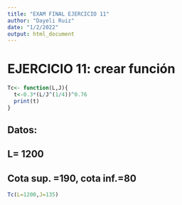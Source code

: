 ---
title: "EXAM FINAL EJERCICIO 11"
author: "Dayeli Ruiz"
date: "1/2/2022"
output: html_document
---
# EJERCICIO 11: crear función
```{r }
Tc<- function(L,J){
  t<-0.3*(L/J^(1/4))^0.76
  print(t)
}

```
## Datos:
## L= 1200
## Cota sup. =190, cota inf.=80 
```{r }
Tc(L=1200,J=135)
```
